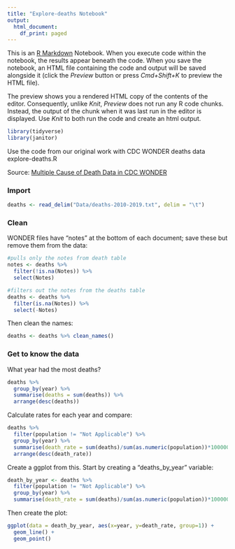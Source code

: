 ```yaml
---
title: "Explore-deaths Notebook"
output:
  html_document:
    df_print: paged
---
```


This is an [R Markdown](http://rmarkdown.rstudio.com) Notebook. When you execute code within the notebook, the results appear beneath the code. When you save the notebook, an HTML file containing the code and output will be saved alongside it (click the *Preview* button or press *Cmd+Shift+K* to preview the HTML file).

The preview shows you a rendered HTML copy of the contents of the editor. Consequently, unlike *Knit*, *Preview* does not run any R code chunks. Instead, the output of the chunk when it was last run in the editor is displayed. Use *Knit* to both run the code and create an html output.

```r
library(tidyverse)
library(janitor)
```

Use the code from our original work with CDC WONDER deaths data explore-deaths.R

Source: [Multiple Cause of Death Data in CDC WONDER](https://wonder.cdc.gov/mcd.html)

### Import
```r
deaths <- read_delim("Data/deaths-2010-2019.txt", delim = "\t")
```

### Clean
WONDER files have "notes" at the bottom of each document; save these but remove them from the data:
```r
#pulls only the notes from death table
notes <- deaths %>%
  filter(!is.na(Notes)) %>%
  select(Notes)

#filters out the notes from the deaths table
deaths <- deaths %>%
  filter(is.na(Notes)) %>%
  select(-Notes)
```
Then clean the names:
```r
deaths <- deaths %>% clean_names()
```

### Get to know the data
What year had the most deaths? 
```r
deaths %>%
  group_by(year) %>%
  summarise(deaths = sum(deaths)) %>%
  arrange(desc(deaths))
```

Calculate rates for each year and compare: 
```r
deaths %>%
  filter(population != "Not Applicable") %>%
  group_by(year) %>%
  summarise(death_rate = sum(deaths)/sum(as.numeric(population))*100000) %>%
  arrange(desc(death_rate))
```

Create a ggplot from this. Start by creating a "deaths_by_year" variable: 
```r
death_by_year <- deaths %>% 
  filter(population != "Not Applicable") %>%
  group_by(year) %>%
  summarise(death_rate = sum(deaths)/sum(as.numeric(population))*100000)
```

Then create the plot:
```r
ggplot(data = death_by_year, aes(x=year, y=death_rate, group=1)) +
  geom_line() +
  geom_point()
```


